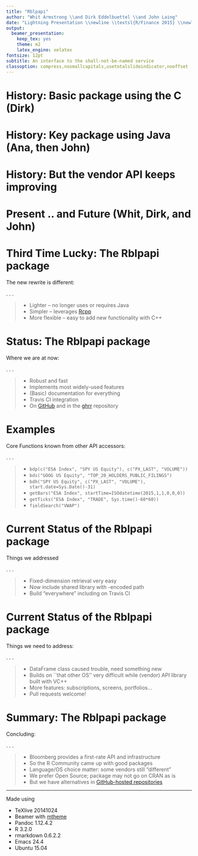 ```yaml
---
title: "Rblpapi"
author: "Whit Armstrong \\and Dirk Eddelbuettel \\and John Laing"
date: "Lightning Presentation \\newline \\textsl{R/Finance 2015} \\newline May 30, 2015"
output:
  beamer_presentation:
    keep_tex: yes
    theme: m2
    latex_engine: xelatex
fontsize: 12pt
subtitle: An interface to the shall-not-be-named service
classoption: compress,nosmallcapitals,usetotalslideindicator,nooffset
---
```


# History: Basic package using the C (Dirk)

\centering{\includegraphics[width=\textwidth,height=0.95\textheight,keepaspectratio]{images/RLimBbgTalk2004.png}}


# History: Key package using Java (Ana, then John)

\centering{\includegraphics[width=\textwidth,height=0.95\textheight,keepaspectratio]{images/findataorg.png}}


# History: But the vendor API keeps improving

\centering{\includegraphics[width=\textwidth,height=0.95\textheight,keepaspectratio]{images/bloomberglabscom.png}}


# Present .. and Future (Whit, Dirk, and John)

\centering{\includegraphics[width=\textwidth,height=0.95\textheight,keepaspectratio]{images/RblpapiGithub.png}}


# Third Time Lucky: The Rblpapi package

The new rewrite is different:

. . .

> - Lighter -- no longer uses or requires Java
> - Simpler -- leverages [Rcpp](http://dirk.eddelbuettel.com/code/rcpp.html)
> - More flexible -- easy to add new functionality with C++


# Status: The Rblpapi package

Where we are at now:

. . .

> - Robust and fast
> - Implements most widely-used features
> - (Basic) documentation for everything
> - Travis CI integration
> - On [GitHub](https://github.com/armstrtw/Rblpapi) and in the [ghrr](http://ghrr.github.io/drat) repository


# Examples

Core Functions known from other API accessors:

. . .

\scriptsize

> + `bdp(c("ESA Index", "SPY US Equity"), c("PX_LAST", "VOLUME"))`
> + `bds("GOOG US Equity", "TOP_20_HOLDERS_PUBLIC_FILINGS")`
> + `bdh("SPY US Equity", c("PX_LAST", "VOLUME"), start.date=Sys.Date()-31)`
> + `getBars("ESA Index", startTime=ISOdatetime(2015,1,1,0,0,0))`
> + `getTicks("ESA Index", "TRADE", Sys.time()-60*60))`
> + `fieldSearch("VWAP")`


# Current Status of the Rblpapi package

Things we addressed

. . .

> - Fixed-dimension retrieval very easy
> - Now include shared library with \texttt{rpath}-encoded path
> - Build "everywhere" including on Travis CI


# Current Status of the Rblpapi package

Things we need to address:

. . .

> - DataFrame class caused trouble, need something new
> - Builds on ``that other OS'' very difficult while (vendor) API library built with VC++ 
> - More features: subscriptions, screens, portfolios...
> - Pull requests welcome!


# Summary: The Rblpapi package

Concluding:

. . .

> + Bloomberg provides a first-rate API and infrastructure 
> + So the R Community came up with good packages
> + Language/OS choice matter: some vendors still "different"
> + We prefer Open Source; package may not go on CRAN as is
> + But we have alternatives in [GitHub-hosted repositories](http://ghrr.github.io/drat)


----

\scriptsize
Made using

- TeXlive 20141024
- Beamer with [mtheme](http://github.com/matze/mtheme)
- Pandoc 1.12.4.2 
- R 3.2.0
- rmarkdown 0.6.2.2
- Emacs 24.4 
- Ubuntu 15.04
